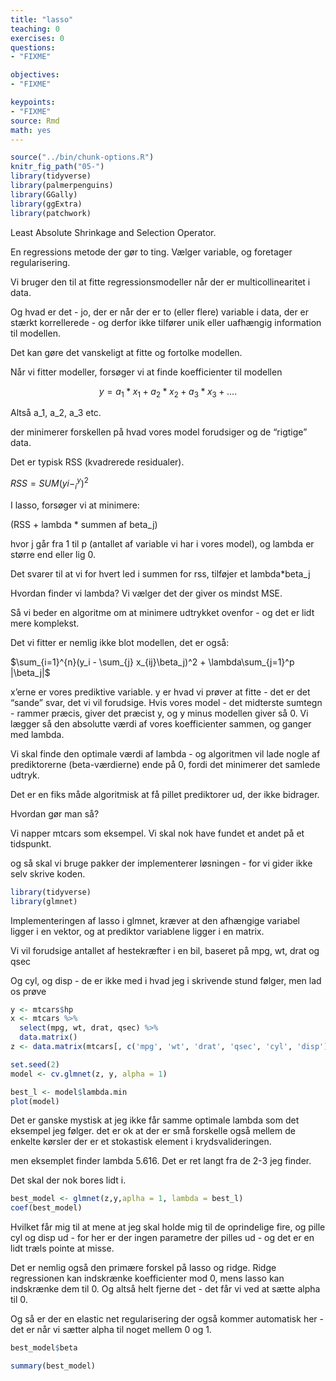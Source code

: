 ```yaml
---
title: "lasso"
teaching: 0
exercises: 0
questions: 
- "FIXME"

objectives:
- "FIXME"

keypoints:
- "FIXME"
source: Rmd
math: yes
---
```


```r
source("../bin/chunk-options.R")
knitr_fig_path("05-")
library(tidyverse)
library(palmerpenguins)
library(GGally)
library(ggExtra)
library(patchwork)
```


Least Absolute Shrinkage and Selection Operator.

En regressions metode der gør to ting. Vælger variable, og foretager
regularisering.

Vi bruger den til at fitte regressionsmodeller når der er multicollinearitet i 
data.

Og hvad er det - jo, der er når der er to (eller flere) variable i data, der er 
stærkt korrellerede - og derfor ikke tilfører unik eller uafhængig information 
til modellen. 

Det kan gøre det vanskeligt at fitte og fortolke modellen.

Når vi fitter modeller, forsøger vi at finde koefficienter til modellen 

$$y = a_1*x_1 + a_2*x_2 + a_3*x_3 +....$$

Altså a_1, a_2, a_3 etc.

der minimerer forskellen på hvad vores model forudsiger og de "rigtige" data.

Det er typisk RSS (kvadrerede residualer).

$RSS = SUM(yi - ^y_i)^2$

I lasso, forsøger vi at minimere:

\(RSS + lambda * summen af beta_j\)

hvor j går fra 1 til p (antallet af variable vi har i vores model), og lambda
er større end eller lig 0.

Det svarer til at vi for hvert led i summen for rss, tilføjer et lambda*beta_j

Hvordan finder vi lambda? Vi vælger det der giver os mindst MSE.

Så vi beder en algoritme om at minimere udtrykket ovenfor - og det er lidt mere
komplekst.

Det vi fitter er nemlig ikke blot modellen, det er også:

$\sum_{i=1}^{n}(y_i - \sum_{j} x_{ij}\beta_j)^2 + \lambda\sum_{j=1}^p |\beta_j|$

x'erne er vores prediktive variable. y er hvad vi prøver at fitte - det er det
"sande" svar, det vi vil forudsige. Hvis vores model - det midterste sumtegn - 
rammer præcis, giver det præcist y, og y minus modellen giver så 0. 
Vi lægger så den absolutte værdi af vores koefficienter sammen, og ganger med 
lambda.

Vi skal finde den optimale værdi af lambda - og algoritmen vil lade nogle af 
prediktorerne (beta-værdierne) ende på 0, fordi det minimerer det samlede udtryk.

Det er en fiks måde algoritmisk at få pillet prediktorer ud, der ikke bidrager.

Hvordan gør man så?

Vi napper mtcars som eksempel. Vi skal nok have fundet et andet på et tidspunkt.

og så skal vi bruge pakker der implementerer løsningen - for vi gider ikke selv
skrive koden.

```r
library(tidyverse)
library(glmnet)
```

Implementeringen af lasso i glmnet, kræver at den afhængige variabel ligger i en
vektor, og at prediktor variablene ligger i en matrix.

Vi vil forudsige antallet af hestekræfter i en bil, baseret på mpg, wt, drat og
qsec

Og cyl, og disp - de er ikke med i hvad jeg i skrivende stund følger, men lad os prøve

```r
y <- mtcars$hp
x <- mtcars %>% 
  select(mpg, wt, drat, qsec) %>% 
  data.matrix()
z <- data.matrix(mtcars[, c('mpg', 'wt', 'drat', 'qsec', 'cyl', 'disp')])


```


```r
set.seed(2)
model <- cv.glmnet(z, y, alpha = 1)

best_l <- model$lambda.min
plot(model)

```
Det er ganske mystisk at jeg ikke får samme optimale lambda som det eksempel
jeg følger. det er ok at der er små forskelle også mellem de enkelte kørsler 
der er et stokastisk element i krydsvalideringen.

men eksemplet finder lambda 5.616. Det er ret langt fra de 2-3 jeg finder.

Det skal der nok bores lidt i.

```r
best_model <- glmnet(z,y,aplha = 1, lambda = best_l)
coef(best_model)
```
Hvilket får mig til at mene at jeg skal holde mig til
de oprindelige fire, og pille cyl og disp ud - for her er der ingen
parametre der pilles ud - og det er en lidt træls pointe at misse.

Det er nemlig også den primære forskel på lasso og ridge. Ridge regressionen 
kan indskrænke koefficienter mod 0, mens lasso kan indskrænke dem til 0. Og altså helt
fjerne det - det får vi ved at sætte alpha til 0.

Og så er der en elastic net regularisering der også kommer automatisk her - det er 
når vi sætter alpha til noget mellem 0 og 1.

```r

best_model$beta

```

```r
summary(best_model)
```

